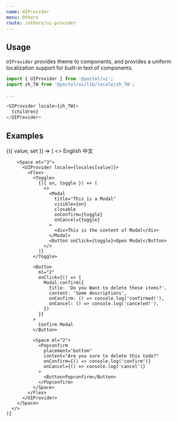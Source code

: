 ```yaml
---
name: UIProvider
menu: Others
route: /others/ui-provider
---
```




## Usage

`UIProvider` provides theme to components, and provides a uniform localization support for built-in text of components.

```js
import { UIProvider } from '@yoctol/ui';
import zh_TW from '@yoctol/ui/lib/locale/zh_TW';

...

<UIProvider locale={zh_TW}>
  {children}
</UIProvider>
```

## Examples

<Playground>
  <Value initial="en_US">
    {({ value, set }) => (
      <>
        <Radio.Group value={value} onChange={set}>
          <Radio value="en_US">English</Radio>
          <Radio value="zh_TW">中文</Radio>
        </Radio.Group>

        <Space mt="3">
          <UIProvider locale={locales[value]}>
            <Flex>
              <Toggle>
                {({ on, toggle }) => (
                  <>
                    <Modal
                      title="This is a Modal"
                      visible={on}
                      closable
                      onConfirm={toggle}
                      onCancel={toggle}
                    >
                      <div>This is the content of Modal</div>
                    </Modal>
                    <Button onClick={toggle}>Open Modal</Button>
                  </>
                )}
              </Toggle>

              <Button
                ml="2"
                onClick={() => {
                  Modal.confirm({
                    title: 'Do you Want to delete these items?',
                    content: 'Some descriptions',
                    onConfirm: () => console.log('confirmed!'),
                    onCancel: () => console.log('canceled!'),
                  })
                }}
              >
                Confirm Modal
              </Button>

              <Space ml="2">
                <Popconfirm
                  placement="bottom"
                  content="Are you sure to delete this todo?"
                  onConfirm={() => console.log('confirm')}
                  onCancel={() => console.log('cancel')}
                >
                  <Button>Popconfirm</Button>
                </Popconfirm>
              </Space>
            </Flex>
          </UIProvider>
        </Space>
      </>
    )}
  </Value>
</Playground>
